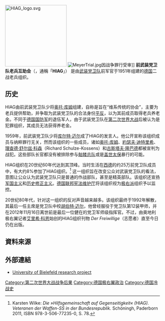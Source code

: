 {{noteTA
|G1=Military
|G2=地名
}}
[[File:HIAG_logo.svg|200px]]
[[File:MeyerTrial.jpg|thumb]]因战争罪行受审]]
'''前武装党卫队老兵互助会'''（{{lang-de|'''Hilfsgemeinschaft auf Gegenseitigkeit der Angehörigen der ehemaligen Waffen-SS'''}}，通稱「'''HIAG'''」） 是由[[武装党卫队|武装党卫队]]前军官于1951年组建的[[德国|德国]]二战老兵组织。

==历史==
HIAG由前武装党卫队少将[[奥托·库姆|奥托·库姆]]组建，自称是旨在“维系传统的协会”，主要为老兵提供帮助，并争取为武装党卫队的合法身份[[平反|平反]]，以为其前成员取得老兵养老金。不同于[[德国国防军|德国国防军]]的退伍军人，由于武装党卫队在[[第二次世界大战|第二次世界大战]]后被认为是犯罪组织，其成员无法获得养老金。

1959年，前武装党卫队少将[[库尔特·迈尔|库尔特·迈尔]]成了HIAG的发言人。他公开宣称该组织成员与纳粹罪行无关，然而该组织的一些成员，诸如[[奥托·库姆|奥托·库姆]]、[[約瑟夫·迪特里希|約瑟夫·迪特里希]]、[[理查德·舒尔兹·科森|理查德·舒尔兹·科森]]（Richard Schulze-Kossens）和[[古斯塔夫·隆巴德|古斯塔夫·隆巴德]]都被宣判为战犯。这些部队长官都没有被排除参与[[骷髅总队|骷髅总队]]或是[[盖世太保|盖世太保]]暴行的可能。

HIAG组织在20世纪60年代达到其顶峰。当时生活在[[西德|西德]]的约25万前党卫队成员中，有大约8%参加了HIAG组织。<ref>Karsten Wilke: ''Die »Hilfsgemeinschaft auf Gegenseitigkeit« (HIAG). Veteranen der Waffen-SS in der Bundesrepublik.'' Schöningh, Paderborn 2011, ISBN 978-3-506-77235-0, S. 78.</ref> 这一组织旨在改变公众对武装党卫队的看法，意图让公众认为武装党卫队只是普通的作战部队，甚至是精英部队。该组织还宣扬[[军国主义|军国主义]]和[[历史修正主义|历史修正主义]]。[[德国联邦宪法维护厅|德国联邦宪法维护厅]]将该组织视为[[极右派|极右派]]组织予以监控。

20世纪80年代，针对这一组织的反对声音越来越多。该组织最终于1992年解散，其最后一任主席是党卫队中校[[胡伯特·迈尔|胡伯特·迈尔]]，他曾经服役于党卫队第12装甲师，并在2012年11月16日离世前是最后一位健在的党卫军师级指挥官。不过，由奥地利极右翼记者[[艾里希·科恩|艾里希·科恩]]始创的HIAG组织刊物 ''Der Freiwillige''（志愿者）直至今日仍在出版。

==資料來源==
{{reflist}}

==外部連結==
{{refbegin}}
*{{de}}[http://www.uni-bielefeld.de/Universitaet/Einrichtungen/Pressestelle/dokumente/pressedienst-forschung/26_2006/Wilke%20HIAG%2019.5.pdf  University of Bielefeld research project] {{Wayback|url=http://www.uni-bielefeld.de/Universitaet/Einrichtungen/Pressestelle/dokumente/pressedienst-forschung/26_2006/Wilke%20HIAG%2019.5.pdf |date=20110519190921 }}
{{refend}}

{{Authority control}}
[[Category:第二次世界大战战争后果|Category:第二次世界大战战争后果]]
[[Category:德国极右翼政治|Category:德国极右翼政治]]
[[Category:德国冷战史|Category:德国冷战史]]